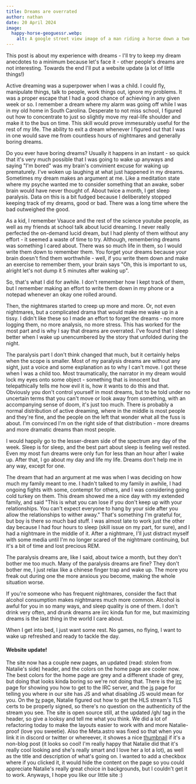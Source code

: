 ```yaml
--- 
title: Dreams are overrated 
author: nathan 
date: 20 April 2024 
image:
  happy-horse-geoguessr.webp:
    alt: A google street view image of a man riding a horse down a two lane rural road.     
---
```


This post is about my experience with dreams - I'll try to keep my dream anecdotes to a minimum because
let's face it - other people's dreams are not interesting. Towards the end I'll put a website update (a lot of little things!)

Active dreaming was a superpower when I was a child. I could fly, manipulate things, talk to people,
work things out, ignore my problems. It was a proper escape that I had a good chance of achieving
in any given week or so. I remember a dream where my alarm was going off while I was in my old
home in South Carolina. Desperate to not miss school, I figured out how to concentrate to just
so slightly move my real-life shoulder and make it to the bus on time. This skill would prove
immesurably useful for the rest of my life. The ability to exit a dream whenever I figured out
that I was in one would save me from countless hours of nightmares and generally boring dreams.

Do you ever have boring dreams? Usually it happens in an instant - so quick that it's very much
possible that I was going to wake up anyways and saying "I'm bored" was my brain's convinient excuse
for waking up prematurely. I've woken up laughing at what just happened in my dreams. Sometimes my
dream makes an argument at me. Like a meditation state where my psyche wanted me to consider something
that an awake, sober brain would have never thought of. About twice a month, I get sleep paralysis. Data
on this is a bit fudged because I deliberately stopped keeping track of my dreams, good or bad. There was a long
time where the bad outweighed the good.

As a kid, I remember Vsauce and the rest of the science youtube people, as well as my friends at school
talk about lucid dreaming. I never really perfected the on-demand lucid dream, but I had plenty of them
without any effort - it seemed a waste of time to try. Although, remembering dreams was something I cared about.
There was so much life in them, so I would write them down to remember them. You forget your dreams because
your brain doesn't find them worthwhile - well, if you write them down and make an exercise to remember them,
your brain says "Oh, this is important to us, alright let's not dump it 5 minutes after waking up".

So, that's what I did for awhile. I don't remember how I kept track of them, but I remember making an effort to
write them down in my phone or a notepad whenever an okay one rolled around. 

Then, the nightmares started to creep up more and more. Or, not even nightmares, but a complicated drama that
would make me wake up in a tissy. I didn't like these so I made an effort to forget the dreams - no more logging
them, no more analysis, no more stress. This has worked for the most part and is why I say that dreams are overrated.
I've found that I sleep better when I wake up unencumbered by the story that unfolded during the night.

The paralysis part I don't think changed that much, but it certainly helps when the scope is smaller. Most of my
paralysis dreams are without any sight, just a voice and some explanation as to why I can't move. I got these when I
was a child too. Most traumatically, the narrator in my dream would lock my eyes onto some object - something that is
innocent but telepathically tells me how evil it is, how it wants to do this and that. Obviously you don't control yourself
in most dreams, but to be told under no uncertain terms that you can't move or look away from something, with an accompanying
sense of doom, it's just too much. There is probably a normal distribution of active dreaming, where in the middle is most people
and they're fine, and the people on the left that wonder what all the fuss is about. I'm convinced I'm on the right side of that
distribution - more dreams and more dramatic dreams than most people. 

I would happily go to the lesser-dream side of the spectrum any day of the week. Sleep is for sleep, and the best part about
sleep is feeling well rested. Even my most fun dreams were only fun for less than an hour after I wake up. After that, I go about
my day and life my life. Dreams don't help me in any way, except for one.

The dream that had an argument at me was when I was deciding on how much my family meant to me. I hadn't talked to my family
in awhile, I had ongoing fights with some, contempt for others, and I was considering going cold turkey on them. This dream
showed me a nice day with my extended family, and said "This is what you can lose if you don't keep up with your relationships. 
You can't expect everyone to hang by your side after you allow the relationships to wither away." That's something I'm grateful for,
but boy is there so much bad stuff. I was almost late to work just the other day because I had four hours to sleep (skill issue on my
part, for sure), and I had a nightmare in the middle of it. After a nightmare, I'll just distract myself with some media until I'm
no longer scared of the nightmare continuing, but it's a bit of time and lost precious REM. 

The paralysis dreams are, like I said, about twice a month, but they don't bother me too much. Many of the paralysis dreams are fine?
They don't bother me, I just relax like a chinese finger trap and wake up. The more you freak out during one the more anxious you become,
making the whole situation worse. 

If you're someone who has frequent nightmares, consider the fact that alcohol consumption makes nightmares much more common. Alcohol is
awful for you in so many ways, and sleep quality is one of them. I don't drink very often, and drunk dreams are iirc kinda fun for me,
but maximizing dreams is the last thing in the world I care about. 

When I get into bed, I just want some rest. No games, no flying, I want to wake up refreshed and ready to tackle the day. 


#### Website update!

The site now has a couple new pages, an updated (read: stolen from Natalie's side) header, and the colors on the home page are cooler now.
The best colors for the home page are grey and a different shade of grey, but doing that looks kinda boring so we're not doing that. There is
the [irc](/irc) page for showing you how to get to the IRC server, and the [js](/js) page for telling you where in our site has JS and what
disabling JS would mean for you. On the [tv](/natalie/tv) page, Natalie figured out how to get the HLS stream's TLS certs to be properly signed,
so there's no question on the authenticity of the stream you see. The site is open source still, at the updated /gh/ tag in the header, so 
give a looksy and tell me what you think. We did a lot of refactoring today to make the layouts easier to work with and more Natalie-proof (love
you sweetie). Also the Meta.astro was fixed so that when you link it in discord or twitter or whereever, it showes a nice [thumbnail](/images/banner.gif)
if it's a non-blog post (it looks so cool! I'm really happy that Natalie did that it's really cool looking and she's really smart and I love her a lot a lot),
as well as the title and description of what's going on. I wanted to add a checkbox where if you clicked it, it would hide the content on the page so 
you could appreciate Natalie's really great choice in backgrounds, but I couldn't get it to work. Anyways, I hope you like our little site :)
